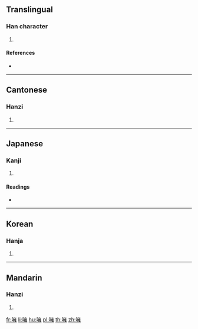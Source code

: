 {{character info/new}}
==Translingual==

===Han character===
{{Han char|rn=30|rad=口|as=13|sn=16|four=60014|canj=RYVG|ids=⿰口雍}}

# {{defn|Han|sort=口13}}

====References====
* {{Han ref|kx=0210.280|dkj=04400|dj=0433.160|hdz=10694.020|uh=5670|ud=22128|bh=E8FC|bd=59644}}

----

==Cantonese==

===Hanzi===
{{yue-hanzi|jyut=[[jung1]]|y=yung1}}

# {{defn|lang=yue|sort=口13}}

----

==Japanese==

===Kanji===
{{ja-kanji|grade=|rs=口13}}

# {{defn|lang=ja|sort=口13}}

====Readings====
* {{ja-readings|on=[[よう]] (yō), [[ゆ]] (yu)|kun=[[むつぶ]] (mutsubu), [[むせぶ]] (musebu)}}

----

==Korean==

===Hanja===
{{ko-hanja|hangeul=[[옹]]|rv=ong|mr=ong}}

# {{defn|lang=ko|sort=口13}}

----

==Mandarin==

===Hanzi===
{{cmn-hanzi|pin=[[xué]] ([[xue2]]), [[yōng]] ([[yong1]])|wg=hsüeh<sup>2</sup>, yung<sup>1</sup>}}

# {{defn|lang=cmn|sort=口13}}

[[fr:噰]]
[[li:噰]]
[[hu:噰]]
[[pl:噰]]
[[th:噰]]
[[zh:噰]]